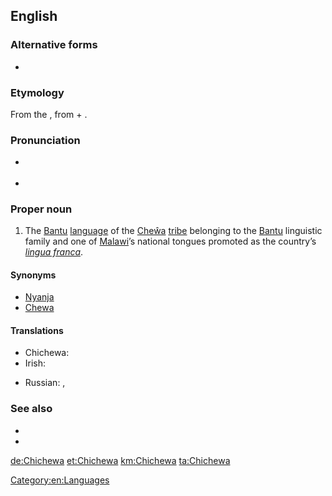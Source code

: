 {{also|Chicheŵa}}
==English==
{{wikipedia|Chewa language}}

===Alternative forms===
* {{l|en|Chicheŵa}}

===Etymology===
From the {{etyl|ny|en}} {{term|Chichewa|Chicheŵa|lang=ny}}, from {{term|lang=ny|chi-||language}} + {{term|lang=ny|Chewa|Cheŵa}}.

===Pronunciation===
* {{a|UK}} {{IPA|/tʃᵻˈtʃɛwə/|lang=en}}
* {{a|US}} {{IPA|/tʃəˈtʃɛwə/|lang=en}}
{{rfap|lang=en}}

===Proper noun===
{{en-proper noun}}

# The [[Bantu]] [[language]] of the [[Cheŵa]] [[tribe]] belonging to the [[Bantu]] linguistic family and one of [[Malawi]]’s national tongues promoted as the country’s ''[[lingua franca]]''.

====Synonyms====
* [[Nyanja]]
* [[Chewa]]

====Translations====
{{trans-top|language}}
* Chichewa: {{t|ny|Chicheŵa}}
* Irish: {{t|ga|Siséivis|f}}
{{trans-mid}}
* Russian: {{t+|ru|ньянджа|m|tr=n’jándža|sc=Cyrl}}, {{t|ru|чева|m|tr=čéva|sc=Cyrl}}
{{trans-bottom}}

===See also===
* {{langcat}}
* {{ISO 639|link=Ethnologue|1code=ny|code=nya}}

[[Category:en:Languages]]

[[de:Chichewa]]
[[et:Chichewa]]
[[km:Chichewa]]
[[ta:Chichewa]]
